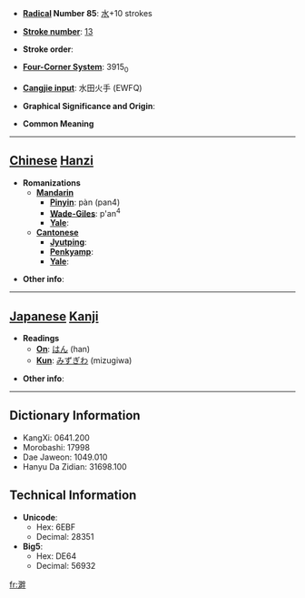 * '''[[Wiktionary:Chinese radical index| Radical]] Number 85''': [[Wiktionary:Chinese radical index 水|水]]+10 strokes

* '''[[Wiktionary:Chinese total strokes index|Stroke number]]''': [[Wiktionary:Chinese total strokes index 13|13]]

* '''Stroke order''': 

* '''[[Wiktionary:Chinese four corner index|Four-Corner System]]''': 3915<sub>0</sub>

* '''[[Wiktionary:Chinese Cangjie index|Cangjie input]]''': 水田火手 (EWFQ)

* '''Graphical Significance and Origin''': 

* '''Common Meaning'''

----

== [[Chinese]] [[Hanzi]] ==

* '''Romanizations'''
** '''[[Mandarin]]'''
*** '''[[Pinyin]]''': pàn (pan4)
*** '''[[Wade-Giles]]''': p'an<sup>4</sup>
*** '''[[Yale]]''': 
** '''[[Cantonese]]'''
*** '''[[Jyutping]]''':
*** '''[[Penkyamp]]''': 
*** '''[[Yale]]''': 

* '''Other info''': 

----

== [[Japanese]] [[Kanji]] ==

* '''Readings'''
** '''[[On]]''': [[はん]] (han)
** '''[[Kun]]''': [[みずぎわ]] (mizugiwa)

* '''Other info''':  

----

== Dictionary Information ==

* KangXi: 0641.200
* Morobashi: 17998
* Dae Jaweon: 1049.010
* Hanyu Da Zidian: 31698.100

== Technical Information ==

* '''Unicode''':
** Hex: 6EBF
** Decimal: 28351
* '''Big5''':
** Hex: DE64
** Decimal: 56932

[[fr:溿]]